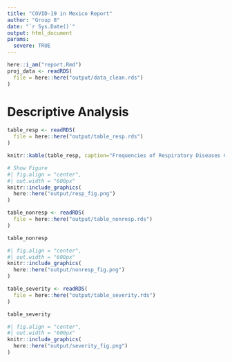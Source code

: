 ```yaml
---
title: "COVID-19 in Mexico Report"
author: "Group 8"
date: "`r Sys.Date()`"
output: html_document
params: 
  severe: TRUE
---
```


```r
here::i_am("report.Rmd")
proj_data <- readRDS(
  file = here::here("output/data_clean.rds")
)
```



# Descriptive Analysis

```r

table_resp <- readRDS(
  file = here::here("output/table_resp.rds")
)

knitr::kable(table_resp, caption="Frequencies of Respiratory Diseases Cases by Covid-19 Status")

# Show Figure
#| fig.align = "center",
#| out.width = "600px"
knitr::include_graphics(
  here::here("output/resp_fig.png")
)

```


```r
table_nonresp <- readRDS(
  file = here::here("output/table_nonresp.rds")
)

table_nonresp

#| fig.align = "center",
#| out.width = "600px"
knitr::include_graphics(
  here::here("output/nonresp_fig.png")
)
```

```r
table_severity <- readRDS(
  file = here::here("output/table_severity.rds")
)

table_severity

#| fig.align = "center",
#| out.width = "600px"
knitr::include_graphics(
  here::here("output/severity_fig.png")
)
```






























